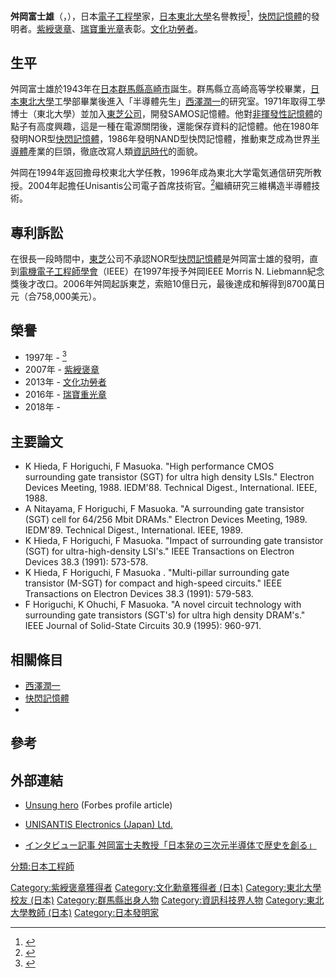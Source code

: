 {{Infobox scientist
|name              = 舛岡富士雄
|image             = 舛岡富士雄.jpg
|caption           = 
|birth_date        = {{birth date and age|mf=yes|1943|5|8}}
|birth_place       = {{JPN}}[[群馬縣|群馬縣]][[高崎市|高崎市]]
|death_date        = 
|death_place       = 
|residence         = [[日本|日本]]
|citizenship       = 
|nationality       = {{JPN}}
|fields            = [[電子學|電子學]]、[[半導體|半導體]]
|workplaces        = [[東芝|東芝]]<br />[[東北大學_(日本)|東北大學]]<br />Unisantis公司
|alma_mater        = [[東北大學_(日本)|東北大學]]
| known_for         = 發明[[快閃記憶體|快閃記憶體]]
|doctoral_advisor  = [[西澤潤一|西澤潤一]]
|academic_advisors = 
|doctoral_students = 
|notable_students  = 
|author_abbrev_bot = 
|author_abbrev_zoo = 
|influences        = 
|influenced        = 
|awards            = {{link-en|IEEE Morris N. Liebmann紀念獎|IEEE Morris N. Liebmann Memorial Award}} (1997)<br/>[[紫綬褒章|紫綬褒章]] (2007)<br/>[[文化功勞者|文化功勞者]] (2013)<br/>[[瑞寶章|瑞寶重光章]] (2016)
}}

{{japanese|japanese=舛岡 富士雄|kana=ますおか ふじお|romaji=Masuoka Fujio}}
'''舛岡富士雄'''（{{jpn|j=舛岡 富士雄|hg=ますおか ふじお|rm=Masuoka Fujio|f=h}}，{{bd|1943年|5月8日}}），日本[[電子工程學|電子工程學]]家，[[日本東北大學|日本東北大學]]名譽教授<ref>{{cite web|last=Fulford|first=Benjamin|title=Unsung hero|publisher=Forbes|date=24 June 2002|accessdate=2008-03-18|url=http://www.forbes.com/global/2002/0624/030.html|archive-date=2018-10-28|archive-url=https://web.archive.org/web/20181028013343/https://www.forbes.com/global/2002/0624/030.html|dead-url=no}}</ref>，[[快閃記憶體|快閃記憶體]]的發明者。[[紫綬褒章|紫綬褒章]]、[[瑞寶章|瑞寶重光章]]表彰。[[文化功勞者|文化功勞者]]。

== 生平 ==
舛岡富士雄於1943年在[[日本|日本]][[群馬縣|群馬縣]][[高崎市|高崎市]]誕生。群馬縣立高崎高等学校畢業，[[日本東北大學|日本東北大學]]工學部畢業後進入「半導體先生」[[西澤潤一|西澤潤一]]的研究室。1971年取得工學博士（東北大學）並加入[[東芝|東芝公司]]，開發SAMOS記憶體。他對[[非揮發性記憶體|非揮發性記憶體]]的點子有高度興趣，這是一種在電源關閉後，還能保存資料的記憶體。他在1980年發明NOR型[[快閃記憶體|快閃記憶體]]，1986年發明NAND型快閃記憶體，推動東芝成為世界[[半導體|半導體]]產業的巨頭，徹底改寫人類[[資訊時代|資訊時代]]的面貌。

舛岡在1994年返回擔母校東北大学任教，1996年成為東北大学電気通信研究所教授。2004年起擔任Unisantis公司電子首席技術官。<ref>{{Cite web |url=http://www.unisantis-el.jp/profile.htm |title=Unisantis Electronics - Company Profile |access-date=2013-06-16 |archive-url=https://web.archive.org/web/20070222112935/http://www.unisantis-el.jp/profile.htm |archive-date=2007-02-22 |dead-url=yes }}</ref>繼續研究三維構造半導體{{Link-jp|Surrounding Gate Transistor}}技術。

== 專利訴訟 ==
在很長一段時間中，[[東芝|東芝]]公司不承認NOR型[[快閃記憶體|快閃記憶體]]是舛岡富士雄的發明，直到[[電機電子工程師學會|電機電子工程師學會]]（IEEE）在1997年授予舛岡IEEE Morris N. Liebmann紀念獎後才改口。2006年舛岡起訴東芝，索賠10億日元，最後達成和解得到8700萬日元（合758,000美元）。

== 榮譽 ==
*1997年 - {{Link-en|IEEE Morris N. Liebmann 纪念奖|IEEE Morris N. Liebmann Memorial Award}}<ref>{{cite web|title=IEEE Morris N. Liebmann Memorial Award Recipients|url=http://www.ieee.org/portal/pages/about/awards/pr/liebpr.html|accessdate=2008-05-16|archive-date=2008-10-08|archive-url=https://web.archive.org/web/20081008003756/http://ieee.org/portal/pages/about/awards/pr/liebpr.html|dead-url=no}}</ref>
*2007年 - [[紫綬褒章|紫綬褒章]]
*2013年 - [[文化功勞者|文化功勞者]]
*2016年 - [[瑞寶章|瑞寶重光章]]
*2018年 - {{link-ja|本田獎|本田賞}} 

== 主要論文 ==
* K Hieda, F Horiguchi, F Masuoka. "High performance CMOS surrounding gate transistor (SGT) for ultra high density LSIs." Electron Devices Meeting, 1988. IEDM'88. Technical Digest., International. IEEE, 1988.
* A Nitayama, F Horiguchi, F Masuoka. "A surrounding gate transistor (SGT) cell for 64/256 Mbit DRAMs." Electron Devices Meeting, 1989. IEDM'89. Technical Digest., International. IEEE, 1989.
* K Hieda, F Horiguchi, F Masuoka. "Impact of surrounding gate transistor (SGT) for ultra-high-density LSI's." IEEE Transactions on Electron Devices 38.3 (1991): 573-578.
* K Hieda, F Horiguchi, F Masuoka . "Multi-pillar surrounding gate transistor (M-SGT) for compact and high-speed circuits." IEEE Transactions on Electron Devices 38.3 (1991): 579-583.
* F Horiguchi, K Ohuchi, F Masuoka. "A novel circuit technology with surrounding gate transistors (SGT's) for ultra high density DRAM's." IEEE Journal of Solid-State Circuits 30.9 (1995): 960-971.

== 相關條目 ==
*[[西澤潤一|西澤潤一]]
*[[快閃記憶體|快閃記憶體]]
*{{tsl|ja|Surrounding Gate Transistor|環繞式閘極半導體}}

== 參考 ==
<references />

== 外部連結 ==
*{{en}}[http://www.forbes.com/global/2002/0624/030.html Unsung hero] {{Wayback|url=http://www.forbes.com/global/2002/0624/030.html |date=20181028013343 }} (Forbes profile article)
*{{ja}}[https://web.archive.org/web/20130501075144/http://www.unisantis-el.jp/jp/index.htm UNISANTIS Electronics (Japan) Ltd.]
*{{ja}}[http://rikunabi-next.yahoo.co.jp/tech/docs/ct_s03600.jsp?p=000500 インタビュー記事 舛岡富士夫教授「日本発の三次元半導体で歴史を創る」]

{{normdaten}}
{{DEFAULTSORT:Masuoka, Fujio}}
[[Category:紫綬褒章獲得者|Category:紫綬褒章獲得者]]
[[分類:日本工程師|分類:日本工程師]]
[[Category:文化勳章獲得者_(日本)|Category:文化勳章獲得者 (日本)]]
[[Category:東北大學校友_(日本)|Category:東北大學校友 (日本)]]
[[Category:群馬縣出身人物|Category:群馬縣出身人物]]
[[Category:資訊科技界人物|Category:資訊科技界人物]]
[[Category:東北大學教師_(日本)|Category:東北大學教師 (日本)]]
[[Category:日本發明家|Category:日本發明家]]